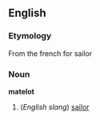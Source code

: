 ==English==
===Etymology===
From the french for sailor

===Noun===
'''matelot'''

# (''English slang'') [[sailor]]